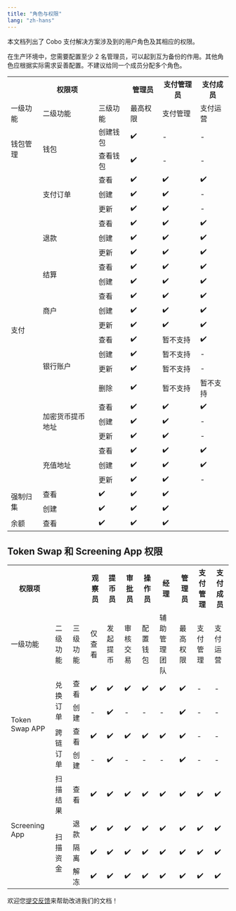 ```yaml
---
title: "角色与权限"
lang: "zh-hans"
---
```


本文档列出了 Cobo 支付解决方案涉及到的用户角色及其相应的权限。


<Note>在生产环境中，您需要配置至少 2 名管理员，可以起到互为备份的作用。其他角色应根据实际需求妥善配置。不建议给同一个成员分配多个角色。</Note>

<table class="six-columns-fixed-first-row-cn">
  <tr>
    <th colspan="3">权限项</th>
    <th>管理员</th>
    <th>支付管理员</th>
    <th>支付成员</th>
  </tr>
  <tr>
    <td>一级功能</td>
    <td>二级功能</td>
    <td>三级功能</td>
    <td>最高权限</td>
    <td>支付管理</td>
    <td>支付运营</td>
  </tr>
  <tr>
    <td rowspan="2">钱包管理</td>
    <td rowspan="2">钱包</td>
    <td>创建钱包</td>
    <td>✔️</td>
    <td>-</td>
    <td>-</td>
  </tr>
  <tr>
    <td>查看钱包</td>
    <td>✔️</td>
    <td>-</td>
    <td>-</td>
  </tr>
  <tr>
    <td rowspan="21">支付</td>
    <td rowspan="3">支付订单</td>
    <td>查看</td>
    <td>✔️</td>
    <td>✔️</td>
    <td>✔️</td>
  </tr>
  <tr>
    <td>创建</td>
    <td>✔️</td>
    <td>✔️</td>
    <td>-</td>
  </tr>
  <tr>
    <td>更新</td>
    <td>✔️</td>
    <td>✔️</td>
    <td>-</td>
  </tr>
  <tr>
    <td rowspan="3">退款</td>
    <td>查看</td>
    <td>✔️</td>
    <td>✔️</td>
    <td>✔️</td>
  </tr>
  <tr>
    <td>创建</td>
    <td>✔️</td>
    <td>✔️</td>
    <td>✔️</td>
  </tr>
  <tr>
    <td>更新</td>
    <td>✔️</td>
    <td>✔️</td>
    <td>✔️</td>
  </tr>
  <tr>
    <td rowspan="2">结算</td>
    <td>查看</td>
    <td>✔️</td>
    <td>✔️</td>
    <td>✔️</td>
  </tr>
  <tr>
    <td>创建</td>
    <td>✔️</td>
    <td>✔️</td>
    <td>✔️</td>
  </tr>
  <tr>
    <td rowspan="3">商户</td>
    <td>查看</td>
    <td>✔️</td>
    <td>✔️</td>
    <td>✔️</td>
  </tr>
  <tr>
    <td>创建</td>
    <td>✔️</td>
    <td>✔️</td>
    <td>✔️</td>
  </tr>
  <tr>
    <td>更新</td>
    <td>✔️</td>
    <td>✔️</td>
    <td>✔️</td>
  </tr>
  <tr>
    <td rowspan="4">银行账户</td>
    <td>查看</td>
    <td>✔️</td>
    <td>暂不支持</td>
    <td>✔️</td>
  </tr>
  <tr>
    <td>创建</td>
    <td>✔️</td>
    <td>暂不支持</td>
    <td>-</td>
  </tr>
  <tr>
    <td>更新</td>
    <td>✔️</td>
    <td>暂不支持</td>
    <td>-</td>
  </tr>
  <tr>
    <td>删除</td>
    <td>✔️</td>
    <td>暂不支持</td>
    <td>暂不支持</td>
  </tr>
  <tr>
    <td rowspan="3">加密货币提币地址</td>
    <td>查看</td>
    <td>✔️</td>
    <td>✔️</td>
    <td>✔️</td>
  </tr>
  <tr>
    <td>创建</td>
    <td>✔️</td>
    <td>✔️</td>
    <td>-</td>
  </tr>
  <tr>
    <td>更新</td>
    <td>✔️</td>
    <td>✔️</td>
    <td>-</td>
  </tr>
  <tr>
    <td rowspan="3">充值地址</td>
    <td>查看</td>
    <td>✔️</td>
    <td>✔️</td>
    <td>✔️</td>
  </tr>
  <tr>
    <td>创建</td>
    <td>✔️</td>
    <td>✔️</td>
    <td>✔️</td>
  </tr>
  <tr>
    <td>更新</td>
    <td>✔️</td>
    <td>✔️</td>
    <td>-</td>
  </tr>
  <tr>
    <td rowspan="2">强制归集</td>
    <td>查看</td>
    <td>✔️</td>
    <td>✔️</td>
    <td>✔️</td>
  </tr>
  <tr>
    <td>创建</td>
    <td>✔️</td>
    <td>✔️</td>
    <td>✔️</td>
  </tr>
  <tr>
    <td>余额</td>
    <td>查看</td>
    <td>✔️</td>
    <td>✔️</td>
    <td>✔️</td>
  </tr>
</table>

## Token Swap 和 Screening App 权限


<table class="six-columns-fixed-first-row-cn">
  <tr>
    <th>权限项</th>
    <th></th>
    <th></th>
    <th>观察员</th>
    <th>提币员</th>
    <th>审批员</th>
    <th>操作员</th>
    <th>经理</th>
    <th>管理员</th>
    <th>支付管理</th>
    <th>支付成员</th>
  </tr>
  <tr>
    <td>一级功能</td>
    <td>二级功能</td>
    <td>三级功能</td>
    <td>仅查看</td>
    <td>发起提币</td>
    <td>审核交易</td>
    <td>配置钱包</td>
    <td>辅助管理团队</td>
    <td>最高权限</td>
    <td>支付管理</td>
    <td>支付运营</td>
  </tr>
  <tr>
    <td rowspan="4">Token Swap APP</td>
    <td rowspan="2">兑换订单</td>
    <td>查看</td>
    <td>✔️</td>
    <td>✔️</td>
    <td>✔️</td>
    <td>✔️</td>
    <td>✔️</td>
    <td>✔️</td>
    <td>-</td>
    <td>-</td>
  </tr>
  <tr>
    <td>创建</td>
    <td>-</td>
    <td>✔️</td>
    <td>-</td>
    <td>-</td>
    <td>-</td>
    <td>✔️</td>
    <td>-</td>
    <td>-</td>
  </tr>
  <tr>
    <td rowspan="2">跨链订单</td>
    <td>查看</td>
    <td>✔️</td>
    <td>✔️</td>
    <td>✔️</td>
    <td>✔️</td>
    <td>✔️</td>
    <td>✔️</td>
    <td>-</td>
    <td>-</td>
  </tr>
  <tr>
    <td>创建</td>
    <td>-</td>
    <td>✔️</td>
    <td>-</td>
    <td>-</td>
    <td>-</td>
    <td>✔️</td>
    <td>-</td>
    <td>-</td>
  </tr>
  <tr>
    <td rowspan="4">Screening App</td>
    <td>扫描结果</td>
    <td>查看</td>
    <td>✔️</td>
    <td>✔️</td>
    <td>✔️</td>
    <td>✔️</td>
    <td>✔️</td>
    <td>✔️</td>
    <td>✔️</td>
    <td>✔️</td>
  </tr>
  <tr>
    <td rowspan="3">扫描资金</td>
    <td>退款</td>
    <td>✔️</td>
    <td>✔️</td>
    <td>✔️</td>
    <td>✔️</td>
    <td>✔️</td>
    <td>✔️</td>
    <td>✔️</td>
    <td>✔️</td>
  </tr>
  <tr>
    <td>隔离</td>
    <td>✔️</td>
    <td>✔️</td>
    <td>✔️</td>
    <td>✔️</td>
    <td>✔️</td>
    <td>✔️</td>
    <td>✔️</td>
    <td>✔️</td>
  </tr>
  <tr>
    <td>解冻</td>
    <td>✔️</td>
    <td>✔️</td>
    <td>✔️</td>
    <td>✔️</td>
    <td>✔️</td>
    <td>✔️</td>
    <td>✔️</td>
    <td>✔️</td>
  </tr>
</table>

<Tip>欢迎您[提交反馈](https://forms.zohopublic.com/cobo/form/DocumentFeedbackForm/formperma/QvLOhxJv1_JMsJ-1dleZ8Itb_7rzN-LtgvsDdxosoVI)来帮助改进我们的文档！</Tip>

